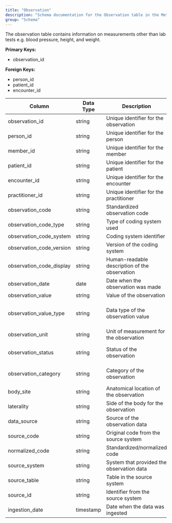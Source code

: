 ```yaml
---
title: "Observation"
description: "Schema documentation for the Observation table in the Metriport data model"
group: "Schema"
---
```


The observation table contains information on measurements other than lab tests e.g. blood pressure, height, and weight.

**Primary Keys:**
* observation_id

**Foreign Keys:**
* person_id
* patient_id
* encounter_id

| Column | Data Type | Description | Terminology |
| ------ | --------- | ----------- | ----------- |
| observation_id | string | Unique identifier for the observation | - |
| person_id | string | Unique identifier for the person | - |
| member_id | string | Unique identifier for the member | - |
| patient_id | string | Unique identifier for the patient | - |
| encounter_id | string | Unique identifier for the encounter | - |
| practitioner_id | string | Unique identifier for the practitioner | - |
| observation_code | string | Standardized observation code | LOINC, SNOMED CT |
| observation_code_type | string | Type of coding system used | loinc, snomed-ct |
| observation_code_system | string | Coding system identifier | - |
| observation_code_version | string | Version of the coding system | - |
| observation_code_display | string | Human-readable description of the observation | - |
| observation_date | date | Date when the observation was made | - |
| observation_value | string | Value of the observation | - |
| observation_value_type | string | Data type of the observation value | quantity, codeable-concept, string |
| observation_unit | string | Unit of measurement for the observation | - |
| observation_status | string | Status of the observation | final, preliminary, amended |
| observation_category | string | Category of the observation | vital-signs, survey, imaging |
| body_site | string | Anatomical location of the observation | - |
| laterality | string | Side of the body for the observation | left, right, bilateral |
| data_source | string | Source of the observation data | claims, clinical, ehr |
| source_code | string | Original code from the source system | - |
| normalized_code | string | Standardized/normalized code | - |
| source_system | string | System that provided the observation data | - |
| source_table | string | Table in the source system | - |
| source_id | string | Identifier from the source system | - |
| ingestion_date | timestamp | Date when the data was ingested | - |